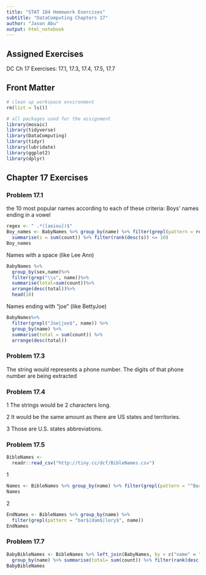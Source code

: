 ```yaml
---
title: "STAT 184 Homework Exercises" 
subtitle: "DataComputing Chapters 17"
author: "Jason Abu"
output: html_notebook
---
```


## Assigned Exercises

DC Ch 17 Exercises: 17.1, 17.3, 17.4, 17.5, 17.7

## Front Matter

```r
# clean up workspace environment
rm(list = ls())

# all packages used for the assignment
library(mosaic)
library(tidyverse)
library(DataComputing)
library(tidyr)
library(lubridate)
library(ggplot2)
library(dplyr)

```



## Chapter 17 Exercises


### Problem 17.1
the 10 most popular names according to each of these criteria:
Boys’ names ending in a vowel

```r
regex <- " .*([aeiou])$"
Boy_names <- BabyNames %>% group_by(name) %>% filter(grepl(pattern = regex,name), sex == "M") %>%
  summarise(s = sum(count)) %>% filter(rank(desc(s)) <= 10)
Boy_names

```
Names with a space (like Lee Ann)
```r
BabyNames %>%
  group_by(sex,name)%>%
  filter(grep("\\s", name))%>%
  summarise(total=sum(count))%>%
  arrange(desc(total))%>%
  head(10)

```
Names ending with “joe” (like BettyJoe)
```r
BabyNames%>%
  filter(grepl("Joe|joe$", name)) %>%
  group_by(name) %>%
  summarise(total = sum(count)) %>%
  arrange(desc(total))

```

### Problem 17.3
The string would represents a phone number. The digits of that phone number are being extracted


### Problem 17.4
1 The strings would be 2 characters long.

2 It would be the same amount as there are US states and territories.

3 Those are U.S. states abbreviations.

### Problem 17.5
```r
BibleNames <- 
  readr::read_csv("http://tiny.cc/dcf/BibleNames.csv")
```
1
```r
Names <- BibleNames %>% group_by(name) %>% filter(grepl(pattern = "^Bar|bar...$|bar$|^Dam|dam...$|dam$|^Lory|lory...$|lory$", name))
Names
```
2
```r
EndNames <- BibleNames %>% group_by(name) %>% 
  filter(grepl(pattern = "bar$|dam$|lory$", name))
EndNames
```

### Problem 17.7
```r
BabyBibleNames <- BibleNames %>% left_join(BabyNames, by = c("name" = "name")) %>%
  group_by(name) %>% summarise(total= sum(count)) %>% filter(rank(desc(total)) <= 10)
BabyBibleNames
```


